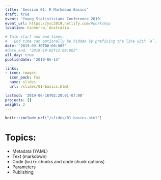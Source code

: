 ```yaml
---
title: 'Session 01: R Markdown Basics'
draft: true
event: 'Young Statisticians Conference 2019'
event_url: https://ysc2019.netlify.com/#workshop
location: Canberra, Australia

# Talk start and end times.
#   End time can optionally be hidden by prefixing the line with `#`.
date: "2019-09-30T08:00:00Z"
#date_end: "2019-10-02T12:00:00Z"
all_day: true
publishdate: "2019-06-15"

links:
- icon: images
  icon_pack: fas
  name: slides
  url: /slides/01-basics.html

lastmod: '2019-06-16T02:20:01-07:00'
projects: []
weight: 2
---
```


```r
knitr::include_url("/slides/01-basics.html")
```

# Topics:

+ Metadata (YAML)
+ Text (markdown)
+ Code (`knitr` chunks and code chunk options)
+ Parameters
+ Publishing
